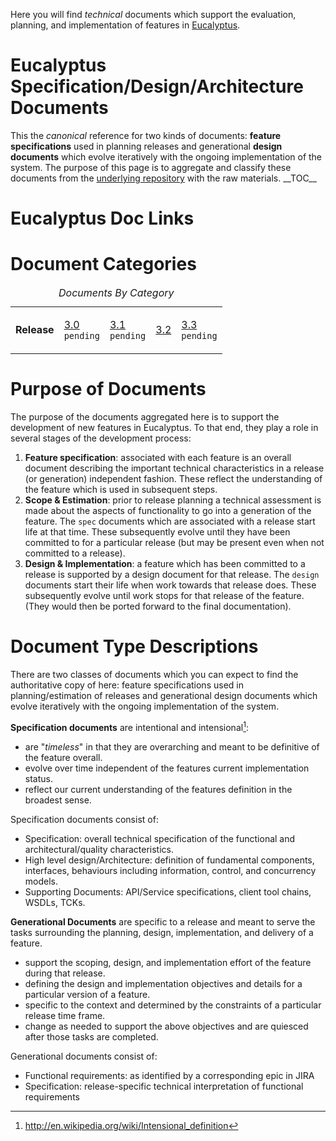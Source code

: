 Here you will find ''technical'' documents which support the evaluation, planning, and implementation of features in [http://www.eucalyptus.com Eucalyptus].  

= Eucalyptus Specification/Design/Architecture Documents =
This the ''canonical'' reference for two kinds of documents:  '''feature specifications''' used in planning releases and generational '''design documents''' which evolve iteratively with the ongoing implementation of the system.
The purpose of this page is to aggregate and classify these documents from the [https://github.com/eucalyptus/architecture/ underlying repository] with the raw materials.  
__TOC__
= Eucalyptus Doc Links =
{{SEEALSO}}
= Document Categories =
{| style="width: 90%"
|+ ''Documents By Category''
| '''Release'''
| [[tag:rls-3.0|3.0]]<br/><code>pending</code>
| [[tag:rls-3.1|3.1]]<br/><code>pending</code>
| [[tag:rls-3.2|3.2]]
| [[tag:rls-3.3|3.3]]<br/><code>pending</code>
|} 

= Purpose of Documents =
The purpose of the documents aggregated here is to support the development of new features in Eucalyptus.  To that end, they play a role in several stages of the development process:
# '''Feature specification''':  associated with each feature is an overall document describing the important technical characteristics in a release (or generation) independent fashion.  These reflect the understanding of the feature which is used in subsequent steps.
# '''Scope & Estimation''':  prior to release planning a technical assessment is made about the aspects of functionality to go into a generation of the feature.  The <code>spec</code> documents which are associated with a release start life at that time.  These subsequently evolve until they have been committed to for a particular release (but may be present even when not committed to a release).
# '''Design & Implementation''':  a feature which has been committed to a release is supported by a design document for that release.  The <code>design</code> documents start their life when work towards that release does.  These subsequently evolve until work stops for that release of the feature.  (They would then be ported forward to the final documentation).

= Document Type Descriptions =
There are two classes of documents which you can expect to find the authoritative copy of here:  feature specifications used in planning/estimation of releases and generational design documents which evolve iteratively with the ongoing implementation of the system.  

'''Specification documents''' are intentional and intensional<ref name="Intensional Definition">http://en.wikipedia.org/wiki/Intensional_definition</ref>:
* are "''timeless''" in that they are overarching and meant to be definitive of the feature overall.
* evolve over time independent of the features current implementation status.
* reflect our current understanding of the features definition in the broadest sense.

Specification documents consist of:
* Specification:  overall technical specification of the functional and architectural/quality characteristics.
* High level design/Architecture:  definition of fundamental components, interfaces, behaviours including information, control, and concurrency models.
* Supporting Documents: API/Service specifications, client tool chains, WSDLs, TCKs.

'''Generational Documents''' are specific to a release and meant to serve the tasks surrounding the planning, design, implementation, and delivery of a feature.
* support the scoping, design, and implementation effort of the feature during that release.
* defining the design and implementation objectives and details for a particular version of a feature.
* specific to the context and determined by the constraints of a particular release time frame.
* change as needed to support the above objectives and are quiesced after those tasks are completed.

Generational documents consist of:
* Functional requirements: as identified by a corresponding epic in JIRA
* Specification:  release-specific technical interpretation of functional requirements 

